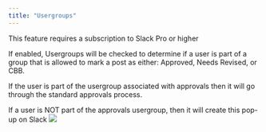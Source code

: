 ```yaml
---
title: "Usergroups"
---
```

<Info>This feature requires a subscription to Slack Pro or higher</Info>

If enabled, Usergroups will be checked to determine if a user is part of a group that is allowed to mark a post as either: Approved, Needs Revised, or CBB.

If the user is part of the usergroup associated with approvals then it will go through the standard approvals process.  
  
If a user is NOT part of the approvals usergroup, then it will create this pop-up on Slack
<img 
    src="/images/prism/slack/slack_approvals_invalid_user.webp"
    className='rounded-lg'
/>